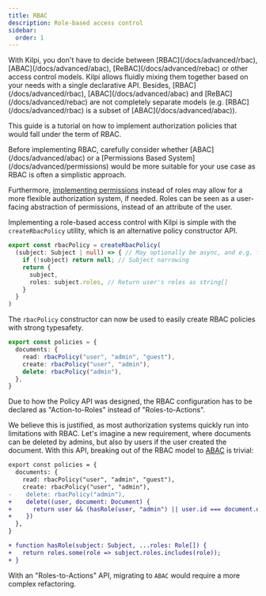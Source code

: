```yaml
---
title: RBAC
description: Role-based access control
sidebar:
  order: 1
---
```


<Aside>
With Kilpi, you don't have to decide between [RBAC](/docs/advanced/rbac), [ABAC](/docs/advanced/abac), [ReBAC](/docs/advanced/rebac) or other access control models. Kilpi allows fluidly mixing them together based on your needs with a single declarative API. Besides, [RBAC](/docs/advanced/rbac), [ABAC](/docs/advanced/abac) and [ReBAC](/docs/advanced/rebac) are not completely separate models (e.g. [RBAC](/docs/advanced/rbac) is a subset of [ABAC](/docs/advanced/abac)).

This guide is a tutorial on how to implement authorization policies that would fall under the term of RBAC.
</Aside>

<Aside type="tip">
Before implementing RBAC, carefully consider whether [ABAC](/docs/advanced/abac) or a [Permissions Based System](/docs/advanced/permissions) would be more suitable for your use case as RBAC is often a simplistic approach.

Furthermore, [implementing permissions](/docs/advanced/permissions) instead of roles may allow for a more flexible authorization system, if needed. Roles can be seen as a user-facing abstraction of permissions, instead of an attribute of the user.
</Aside>

Implementing a role-based access control with Kilpi is simple with the `createRbacPolicy` utility, which is an alternative policy constructor API.

```ts
export const rbacPolicy = createRbacPolicy(
  (subject: Subject | null) => { // May optionally be async, and e.g. fetch data
    if (!subject) return null; // Subject narrowing
    return { 
      subject, 
      roles: subject.roles, // Return user's roles as string[]
    }
  }
)
```

The `rbacPolicy` constructor can now be used to easily create RBAC policies with strong typesafety.

```ts
export const policies = {
  documents: {
    read: rbacPolicy("user", "admin", "guest"),
    create: rbacPolicy("user", "admin"),
    delete: rbacPolicy("admin"),
  },
}
```

Due to how the Policy API was designed, the RBAC configuration has to be declared as "Action-to-Roles" instead of "Roles-to-Actions".

We believe this is justified, as most authorization systems quickly run into limitations with RBAC. Let's imagine a new requirement, where documents can be deleted by admins, but also by users if the user created the document. With this API, breaking out of the RBAC model to [ABAC](/docs/advanced/abac) is trivial:

```diff lang="ts"
export const policies = {
  documents: {
    read: rbacPolicy("user", "admin", "guest"),
    create: rbacPolicy("user", "admin"),
-    delete: rbacPolicy("admin"),
+    delete((user, document: Document) {
+      return user && (hasRole(user, "admin") || user.id === document.ownerId) ? grant(user) : deny()
+    })
  },
}

+ function hasRole(subject: Subject, ...roles: Role[]) {
+   return roles.some(role => subject.roles.includes(role));
+ }
```

With an "Roles-to-Actions" API, migrating to `ABAC` would require a more complex refactoring.